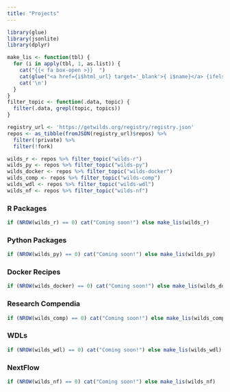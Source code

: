 ```yaml
---
title: "Projects"
---
```


```r
library(glue)
library(jsonlite)
library(dplyr)
```

```r
make_lis <- function(tbl) {
  for (i in apply(tbl, 1, as.list)) {
    cat("{{< fa box-open >}}  ")
    cat(glue("<a href={i$html_url} target='_blank'>{ i$name}</a> {ifelse(is.null(i$description), '', paste0('- ' , glue::trim(i$description)))}"), sep = "\n")
    cat('\n')
  }
}
filter_topic <- function(.data, topic) {
  filter(.data, grepl(topic, topics))
}
```

```r
registry_url <- 'https://getwilds.org/registry/registry.json'
repos <- as_tibble(fromJSON(registry_url)$repos) %>%
  filter(!private) %>%
  filter(!fork)

wilds_r <- repos %>% filter_topic("wilds-r")
wilds_py <- repos %>% filter_topic("wilds-py")
wilds_docker <- repos %>% filter_topic("wilds-docker")
wilds_comp <- repos %>% filter_topic("wilds-comp")
wilds_wdl <- repos %>% filter_topic("wilds-wdl")
wilds_nf <- repos %>% filter_topic("wilds-nf")
```

### R Packages

```r
if (NROW(wilds_r) == 0) cat("Coming soon!") else make_lis(wilds_r)
```

### Python Packages

```r
if (NROW(wilds_py) == 0) cat("Coming soon!") else make_lis(wilds_py)
```

### Docker Recipes

```r
if (NROW(wilds_docker) == 0) cat("Coming soon!") else make_lis(wilds_docker)
```

### Research Compendia

```r
if (NROW(wilds_comp) == 0) cat("Coming soon!") else make_lis(wilds_comp)
```

### WDLs

```r
if (NROW(wilds_wdl) == 0) cat("Coming soon!") else make_lis(wilds_wdl)
```

### NextFlow

```r
if (NROW(wilds_nf) == 0) cat("Coming soon!") else make_lis(wilds_nf)
```
